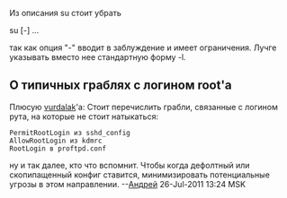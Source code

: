 Из описания su стоит убрать

su [-] ... 

так как опция "-" вводит в заблуждение и имеет ограничения. Лучге указывать вместо нее стандартную форму -l.


== О типичных граблях с логином root'a ==

Плюсую [http://www.linux.org.ru/people/vurdalak/profile vurdalak]'a:
Стоит перечислить грабли, связанные с логином рута, на которые не стоит натыкаться:
<pre>PermitRootLogin из sshd_config
AllowRootLogin из kdmrc
RootLogin в proftpd.conf</pre>
ну и так далее, кто что вспомнит. Чтобы когда дефолтный или скопипащенный конфиг ставится, минимизировать потенциальные угрозы в этом направлении. --[[User:adriano32|Андрей]] 26-Jul-2011 13:24 MSK